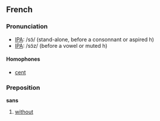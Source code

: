==French==
=== Pronunciation ===
*[[w:IPA|IPA]]: /sɔ̃/ (stand-alone, before a consonnant or aspired h)
*[[w:IPA|IPA]]: /sɔ̃z/ (before a vowel or muted h)

==== Homophones ====
*[[cent]]

=== Preposition ===
'''sans'''

# [[without]]
